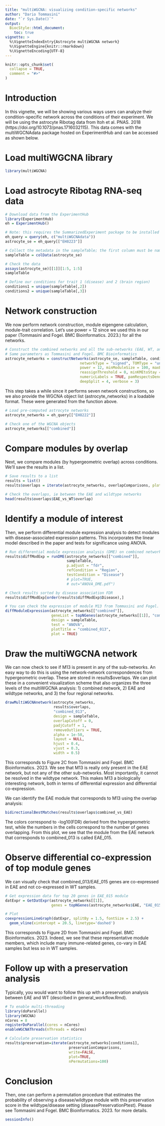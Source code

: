 ```yaml
---
title: "multiWGCNA: visualizing condition-specific networks"
author: "Dario Tommasini"
date: "`r Sys.Date()`"
output: 
  BiocStyle::html_document:
    toc: true
vignette: >
  %\VignetteIndexEntry{Astrocyte multiWGCNA network}
  %\VignetteEngine{knitr::rmarkdown}
  %\VignetteEncoding{UTF-8}
---
```


```r
knitr::opts_chunk$set(
  collapse = TRUE,
  comment = "#>"
)
```

# Introduction

In this vignette, we will be showing various ways users can analyze their condition-specific network across the conditions of their experiment. We will be using the astrocyte Ribotag data from Itoh et al. PNAS. 2018 (https://doi.org/10.1073/pnas.1716032115). This data comes with the multiWGCNAdata package hosted on ExperimentHub and can be accessed as shown below. 

# Load multiWGCNA library

```r
library(multiWGCNA)
```

# Load astrocyte Ribotag RNA-seq data 

```r
# Download data from the ExperimentHub
library(ExperimentHub)
eh = ExperimentHub()

# Note: this requires the SummarizedExperiment package to be installed
eh_query = query(eh, c("multiWGCNAdata"))
astrocyte_se = eh_query[["EH8223"]]

# Collect the metadata in the sampleTable; the first column must be named "Sample"
sampleTable = colData(astrocyte_se)

# Check the data
assays(astrocyte_se)[[1]][1:5, 1:5]
sampleTable

# Define our conditions for trait 1 (disease) and 2 (brain region)
conditions1 = unique(sampleTable[,2])
conditions2 = unique(sampleTable[,3])
```

# Network construction

We now perform network construction, module eigengene calculation, module-trait correlation. Let's use power = 12 since we used this in our paper (Tommasini and Fogel. BMC Bioinformatics. 2023.) for all the networks. 

```r
# Construct the combined networks and all the sub-networks (EAE, WT, and each region)
# Same parameters as Tommasini and Fogel. BMC Bioinformatics
astrocyte_networks = constructNetworks(astrocyte_se, sampleTable, conditions1, conditions2, 
                                  networkType = "signed", TOMType = "unsigned", 
                                  power = 12, minModuleSize = 100, maxBlockSize = 25000,
                                  reassignThreshold = 0, minKMEtoStay = 0, mergeCutHeight = 0,
                                  numericLabels = TRUE, pamRespectsDendro = FALSE, 
                                  deepSplit = 4, verbose = 3)

```

This step takes a while since it performs seven network constructions, so we also provide the WGCNA object list (astrocyte_networks) in a loadable format. These were generated from the function above. 

```r
# Load pre-computed astrocyte networks
astrocyte_networks = eh_query[["EH8222"]] 

# Check one of the WGCNA objects
astrocyte_networks[["combined"]]
```

# Compare modules by overlap 

Next, we compare modules (by hypergeometric overlap) across conditions. We'll save the results in a list. 

```r
# Save results to a list
results = list()
results$overlaps = iterate(astrocyte_networks, overlapComparisons, plot=FALSE)

# Check the overlaps, ie between the EAE and wildtype networks
head(results$overlaps$EAE_vs_WT$overlap)
```

# Identify a module of interest

Then, we perform differential module expression analysis to detect modules with disease-associated expression patterns. This incorporates the linear model described in the paper and tests for significance using ANOVA. 

```r
# Run differential module expression analysis (DME) on combined networks
results$diffModExp = runDME(astrocyte_networks[["combined"]], 
                            sampleTable,
                            p.adjust = "fdr", 
                            refCondition = "Region", 
                            testCondition = "Disease") 
                            # plot=TRUE, 
                            # out="ANOVA_DME.pdf")

# Check results sorted by disease association FDR
results$diffModExp[order(results$diffModExp$Disease),]

# You can check the expression of module M13 from Tommasini and Fogel. BMC Bioinformatics. 2023 like this. Note that the values reported in the bottom panel title are p-values and not adjusted for multiple comparisons like in results$diffModExp
diffModuleExpression(astrocyte_networks[["combined"]], 
                     geneList = topNGenes(astrocyte_networks[[1]], "combined_013"), 
                     design = sampleTable,
                     test = "ANOVA",
                     plotTitle = "combined_013",
                     plot = TRUE)

```

# Draw the multiWGCNA network

We can now check to see if M13 is present in any of the sub-networks. An easy way to do this is using the network-network correspondences from hypergeometric overlap. These are stored in results$overlaps. We can plot these in a convenient visualization scheme that also organizes the three levels of the multiWGCNA analysis: 1) combined network, 2) EAE and wildtype networks, and 3) the four regional networks. 

```r
drawMultiWGCNAnetwork(astrocyte_networks, 
                      results$overlaps, 
                      "combined_013", 
                      design = sampleTable, 
                      overlapCutoff = 0, 
                      padjCutoff = 1, 
                      removeOutliers = TRUE, 
                      alpha = 1e-50, 
                      layout = NULL, 
                      hjust = 0.4, 
                      vjust = 0.3, 
                      width = 0.5)
```

This corresponds to Figure 2C from Tommasini and Fogel. BMC Bioinformatics. 2023. We see that M13 is really only present in the EAE network, but not any of the other sub-networks. Most importantly, it cannot be resolved in the wildtype network. This makes M13 a biologically interesting network, both in terms of differential expression and differential co-expression. 

We can identify the EAE module that corresponds to M13 using the overlap analysis: 

```r
bidirectionalBestMatches(results$overlaps$combined_vs_EAE)
```

The colors correspond to -log10(FDR) derived from the hypergeometric test, while the numbers in the cells correspond to the number of genes overlapping. From this plot, we see that the module from the EAE network that corresponds to combined_013 is called EAE_015.

# Observe differential co-expression of top module genes

We can visually check that combined_013/EAE_015 genes are co-expressed in EAE and not co-expressed in WT samples. 

```r
# Get expression data for top 20 genes in EAE_015 module
datExpr = GetDatExpr(astrocyte_networks[[1]], 
                     genes = topNGenes(astrocyte_networks$EAE, "EAE_015", 20))

# Plot
coexpressionLineGraph(datExpr, splitBy = 1.5, fontSize = 2.5) + 
  geom_vline(xintercept = 20.5, linetype='dashed')
```

This corresponds to Figure 2D from Tommasini and Fogel. BMC Bioinformatics. 2023. Indeed, we see that these representative module members, which include many immune-related genes, co-vary in EAE samples but less so in WT samples. 

# Follow up with a preservation analysis

Typically, you would want to follow this up with a preservation analysis between EAE and WT (described in general_workflow.Rmd). 

```r
# To enable multi-threading
library(doParallel)
library(WGCNA)
nCores = 8
registerDoParallel(cores = nCores)
enableWGCNAThreads(nThreads = nCores)

# Calculate preservation statistics
results$preservation=iterate(astrocyte_networks[conditions1], 
                             preservationComparisons, 
                             write=FALSE, 
                             plot=TRUE, 
                             nPermutations=100)
```

# Conclusion

Then, one can perform a permutation procedure that estimates the probability of observing a disease/wildtype module with this preservation score in the wildtype/disease setting (diseasePreservationPtest). Please see Tommasini and Fogel. BMC Bioinformatics. 2023. for more details. 

```r
sessionInfo()
```
